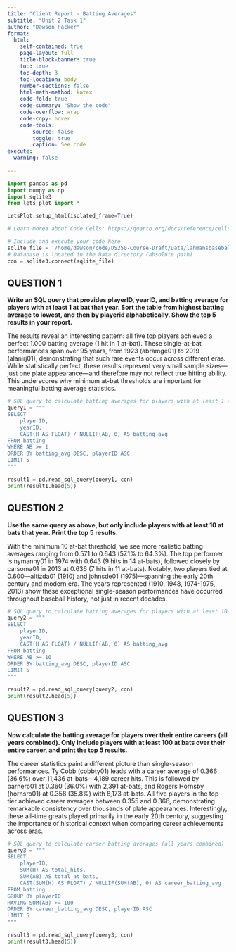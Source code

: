 ```yaml
---
title: "Client Report - Batting Averages"
subtitle: "Unit 2 Task 1"
author: "Dawson Packer"
format:
  html:
    self-contained: true
    page-layout: full
    title-block-banner: true
    toc: true
    toc-depth: 3
    toc-location: body
    number-sections: false
    html-math-method: katex
    code-fold: true
    code-summary: "Show the code"
    code-overflow: wrap
    code-copy: hover
    code-tools:
        source: false
        toggle: true
        caption: See code
execute: 
  warning: false
    
---
```


```python
import pandas as pd 
import numpy as np
import sqlite3
from lets_plot import *

LetsPlot.setup_html(isolated_frame=True)
```


```python
# Learn morea about Code Cells: https://quarto.org/docs/reference/cells/cells-jupyter.html

# Include and execute your code here
sqlite_file = '/home/dawson/code/DS250-Course-Draft/Data/lahmansbaseballdb.sqlite'
# Database is located in the Data directory (absolute path)
con = sqlite3.connect(sqlite_file)
```

## QUESTION 1

__Write an SQL query that provides playerID, yearID, and batting average for players with at least 1 at bat that year. Sort the table from highest batting average to lowest, and then by playerid alphabetically. Show the top 5 results in your report.__

The results reveal an interesting pattern: all five top players achieved a perfect 1.000 batting average (1 hit in 1 at-bat). These single-at-bat performances span over 95 years, from 1923 (abramge01) to 2019 (alanirj01), demonstrating that such rare events occur across different eras. While statistically perfect, these results represent very small sample sizes—just one plate appearance—and therefore may not reflect true hitting ability. This underscores why minimum at-bat thresholds are important for meaningful batting average statistics.

```python
# SQL query to calculate batting averages for players with at least 1 at bat
query1 = """
SELECT 
    playerID,
    yearID,
    CAST(H AS FLOAT) / NULLIF(AB, 0) AS batting_avg
FROM batting
WHERE AB >= 1
ORDER BY batting_avg DESC, playerID ASC
LIMIT 5
"""

result1 = pd.read_sql_query(query1, con)
print(result1.head(5))
```


## QUESTION 2

__Use the same query as above, but only include players with at least 10 at bats that year. Print the top 5 results.__  

With the minimum 10 at-bat threshold, we see more realistic batting averages ranging from 0.571 to 0.643 (57.1% to 64.3%). The top performer is nymanny01 in 1974 with 0.643 (9 hits in 14 at-bats), followed closely by carsoma01 in 2013 at 0.636 (7 hits in 11 at-bats). Notably, two players tied at 0.600—altizda01 (1910) and johnsde01 (1975)—spanning the early 20th century and modern era. The years represented (1910, 1948, 1974-1975, 2013) show these exceptional single-season performances have occurred throughout baseball history, not just in recent decades.

```python
# SQL query to calculate batting averages for players with at least 10 at bats
query2 = """
SELECT 
    playerID,
    yearID,
    CAST(H AS FLOAT) / NULLIF(AB, 0) AS batting_avg
FROM batting
WHERE AB >= 10
ORDER BY batting_avg DESC, playerID ASC
LIMIT 5
"""

result2 = pd.read_sql_query(query2, con)
print(result2.head(5))
```


## QUESTION 3

__Now calculate the batting average for players over their entire careers (all years combined). Only include players with at least 100 at bats over their entire career, and print the top 5 results.__

The career statistics paint a different picture than single-season performances. Ty Cobb (cobbty01) leads with a career average of 0.366 (36.6%) over 11,436 at-bats—4,189 career hits. This is followed by barnero01 at 0.360 (36.0%) with 2,391 at-bats, and Rogers Hornsby (hornsro01) at 0.358 (35.8%) with 8,173 at-bats. All five players in the top tier achieved career averages between 0.355 and 0.366, demonstrating remarkable consistency over thousands of plate appearances. Interestingly, these all-time greats played primarily in the early 20th century, suggesting the importance of historical context when comparing career achievements across eras.

```python
# SQL query to calculate career batting averages (all years combined)
query3 = """
SELECT 
    playerID,
    SUM(H) AS total_hits,
    SUM(AB) AS total_at_bats,
    CAST(SUM(H) AS FLOAT) / NULLIF(SUM(AB), 0) AS career_batting_avg
FROM batting
GROUP BY playerID
HAVING SUM(AB) >= 100
ORDER BY career_batting_avg DESC, playerID ASC
LIMIT 5
"""

result3 = pd.read_sql_query(query3, con)
print(result3.head(5))
```